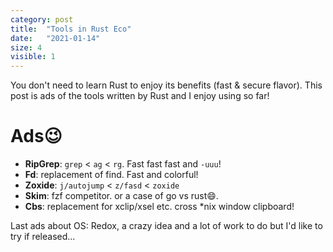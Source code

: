 ```yaml
---
category: post
title:  "Tools in Rust Eco"
date:   "2021-01-14"
size: 4
visible: 1
---
```


You don't need to learn Rust to enjoy its benefits (fast & secure flavor). This post is ads of the tools written by Rust and I enjoy using so far!

# Ads😉
* **RipGrep**: `grep` < `ag` < `rg`. Fast fast fast and `-uuu`!
* **Fd**: replacement of find. Fast and colorful!
* **Zoxide**: `j/autojump` < `z/fasd` < `zoxide`
* **Skim**: fzf competitor. or a case of go vs rust😄.
* **Cbs**: replacement for xclip/xsel etc. cross *nix window clipboard!


Last ads about OS: Redox, a crazy idea and a lot of work to do but I'd like to try if released...
